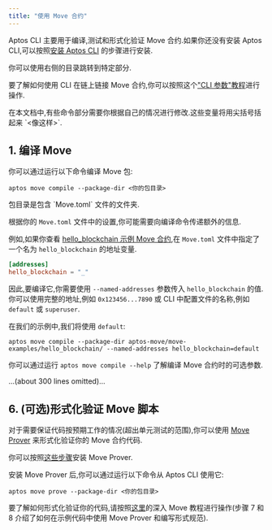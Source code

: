 ```yaml
---
title: "使用 Move 合约"
---
```



Aptos CLI 主要用于编译,测试和形式化验证 Move 合约.如果你还没有安装 Aptos CLI,可以按照[安装 Aptos CLI](/zh/build/cli#-install-the-aptos-cli) 的步骤进行安装.

你可以使用右侧的目录跳转到特定部分.

要了解如何使用 CLI 在链上链接 Move 合约,你可以按照这个["CLI 参数"教程](/zh/build/cli/working-with-move-contracts/arguments-in-json-tutorial)进行操作.

<Aside type="note" emoji="ℹ️">
  在本文档中,有些命令部分需要你根据自己的情况进行修改.这些变量将用尖括号括起来 `<像这样>`.
</Aside>

## 1. 编译 Move

你可以通过运行以下命令编译 Move 包:

```shellscript filename="Terminal"
aptos move compile --package-dir <你的包目录>
```

<Aside type="note" emoji="ℹ️">
  包目录是包含 `Move.toml` 文件的文件夹.
</Aside>

根据你的 `Move.toml` 文件中的设置,你可能需要向编译命令传递额外的信息.

例如,如果你查看 [hello\_blockchain 示例 Move 合约](https://github.com/aptos-labs/aptos-core/tree/main/aptos-move/move-examples/hello_blockchain),在 `Move.toml` 文件中指定了一个名为 `hello_blockchain` 的地址变量.

```toml filename="Move.toml"
[addresses]
hello_blockchain = "_"
```

因此,要编译它,你需要使用 `--named-addresses` 参数传入 `hello_blockchain` 的值.
你可以使用完整的地址,例如 `0x123456...7890` 或 CLI 中配置文件的名称,例如 `default` 或 `superuser`.

在我们的示例中,我们将使用 `default`:

```shellscript filename="Terminal"
aptos move compile --package-dir aptos-move/move-examples/hello_blockchain/ --named-addresses hello_blockchain=default
```

你可以通过运行 `aptos move compile --help` 了解编译 Move 合约时的可选参数.

...(about 300 lines omitted)...

## 6. (可选)形式化验证 Move 脚本

对于需要保证代码按预期工作的情况(超出单元测试的范围),你可以使用 [Move Prover](/zh/build/smart-contracts/prover) 来形式化验证你的 Move 合约代码.

你可以按照[这些步骤](/zh/build/cli/setup-cli/install-move-prover)安装 Move Prover.

安装 Move Prover 后,你可以通过运行以下命令从 Aptos CLI 使用它:

```shellscript filename="Terminal"
aptos move prove --package-dir <你的包目录>
```

要了解如何形式化验证你的代码,请按照[这里](https://github.com/aptos-labs/aptos-core/tree/main/aptos-move/move-examples/move-tutorial)的深入 Move 教程进行操作(步骤 7 和 8 介绍了如何在示例代码中使用 Move Prover 和编写形式规范).

